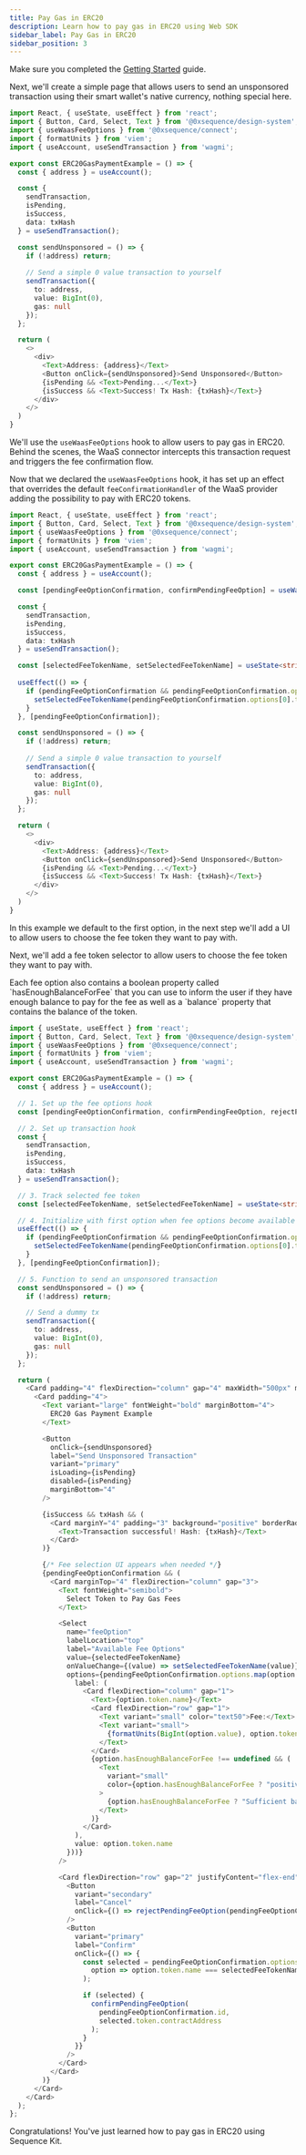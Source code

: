 ```yaml
---
title: Pay Gas in ERC20
description: Learn how to pay gas in ERC20 using Web SDK
sidebar_label: Pay Gas in ERC20
sidebar_position: 3
---
```


<Steps>
<Step title="Setup Web SDK">

Make sure you completed the [Getting Started](/sdk/web/getting-started) guide.
</Step>

<Step title="Basic unsponsored transaction, paying with ETH">

Next, we'll create a simple page that allows users to send an unsponsored transaction using their smart wallet's native currency, nothing special here.

```typescript
import React, { useState, useEffect } from 'react';
import { Button, Card, Select, Text } from '@0xsequence/design-system';
import { useWaasFeeOptions } from '@0xsequence/connect';
import { formatUnits } from 'viem';
import { useAccount, useSendTransaction } from 'wagmi';

export const ERC20GasPaymentExample = () => {
  const { address } = useAccount();

  const {
    sendTransaction,
    isPending,
    isSuccess,
    data: txHash
  } = useSendTransaction();

  const sendUnsponsored = () => {
    if (!address) return;
    
    // Send a simple 0 value transaction to yourself
    sendTransaction({
      to: address,
      value: BigInt(0),
      gas: null
    });
  };

  return (
    <>
      <div>
        <Text>Address: {address}</Text>
        <Button onClick={sendUnsponsored}>Send Unsponsored</Button>
        {isPending && <Text>Pending...</Text>}
        {isSuccess && <Text>Success! Tx Hash: {txHash}</Text>}
      </div>
    </>
  )
}
```
</Step>

<Step  title="Let's pay the gas with an ERC20 token" >

We'll use the `useWaasFeeOptions` hook to allow users to pay gas in ERC20.
Behind the scenes, the WaaS connector intercepts this transaction request and triggers the fee confirmation flow.

Now that we declared the `useWaasFeeOptions` hook, it has set up an effect that overrides the default `feeConfirmationHandler` of the WaaS provider adding the possibility to pay with ERC20 tokens.

```typescript 
import React, { useState, useEffect } from 'react';
import { Button, Card, Select, Text } from '@0xsequence/design-system';
import { useWaasFeeOptions } from '@0xsequence/connect';
import { formatUnits } from 'viem';
import { useAccount, useSendTransaction } from 'wagmi';

export const ERC20GasPaymentExample = () => {
  const { address } = useAccount();

  const [pendingFeeOptionConfirmation, confirmPendingFeeOption] = useWaasFeeOptions();

  const {
    sendTransaction,
    isPending,
    isSuccess,
    data: txHash
  } = useSendTransaction();

  const [selectedFeeTokenName, setSelectedFeeTokenName] = useState<string>();
  
  useEffect(() => {
    if (pendingFeeOptionConfirmation && pendingFeeOptionConfirmation.options.length > 0) {
      setSelectedFeeTokenName(pendingFeeOptionConfirmation.options[0].token.name);
    }
  }, [pendingFeeOptionConfirmation]);

  const sendUnsponsored = () => {
    if (!address) return;
    
    // Send a simple 0 value transaction to yourself
    sendTransaction({
      to: address,
      value: BigInt(0),
      gas: null
    });
  };

  return (
    <>
      <div>
        <Text>Address: {address}</Text>
        <Button onClick={sendUnsponsored}>Send Unsponsored</Button>
        {isPending && <Text>Pending...</Text>}
        {isSuccess && <Text>Success! Tx Hash: {txHash}</Text>}
      </div>
    </>
  )
}
```
In this example we default to the first option, in the next step we'll add a UI to allow users to choose the fee token they want to pay with.
</Step>

<Step title="Add a fee token selector (UI)">

Next, we'll add a fee token selector to allow users to choose the fee token they want to pay with.

<Note>
Each fee option also contains a boolean property called `hasEnoughBalanceForFee` that you can use to inform the user if they have enough balance to pay for the fee as well as a `balance` property that contains the balance of the token.
</Note>

```typescript 
import { useState, useEffect } from 'react';
import { Button, Card, Select, Text } from '@0xsequence/design-system';
import { useWaasFeeOptions } from '@0xsequence/connect';
import { formatUnits } from 'viem';
import { useAccount, useSendTransaction } from 'wagmi';

export const ERC20GasPaymentExample = () => {
  const { address } = useAccount();

  // 1. Set up the fee options hook
  const [pendingFeeOptionConfirmation, confirmPendingFeeOption, rejectPendingFeeOption] = useWaasFeeOptions();

  // 2. Set up transaction hook
  const {
    sendTransaction,
    isPending,
    isSuccess,
    data: txHash
  } = useSendTransaction();

  // 3. Track selected fee token
  const [selectedFeeTokenName, setSelectedFeeTokenName] = useState<string>();

  // 4. Initialize with first option when fee options become available
  useEffect(() => {
    if (pendingFeeOptionConfirmation && pendingFeeOptionConfirmation.options.length > 0) {
      setSelectedFeeTokenName(pendingFeeOptionConfirmation.options[0].token.name);
    }
  }, [pendingFeeOptionConfirmation]);

  // 5. Function to send an unsponsored transaction
  const sendUnsponsored = () => {
    if (!address) return;

    // Send a dummy tx
    sendTransaction({
      to: address,
      value: BigInt(0),
      gas: null
    });
  };

  return (
    <Card padding="4" flexDirection="column" gap="4" maxWidth="500px" margin="0 auto">
      <Card padding="4">
        <Text variant="large" fontWeight="bold" marginBottom="4">
          ERC20 Gas Payment Example
        </Text>

        <Button
          onClick={sendUnsponsored}
          label="Send Unsponsored Transaction"
          variant="primary"
          isLoading={isPending}
          disabled={isPending}
          marginBottom="4"
        />

        {isSuccess && txHash && (
          <Card marginY="4" padding="3" background="positive" borderRadius="md">
            <Text>Transaction successful! Hash: {txHash}</Text>
          </Card>
        )}

        {/* Fee selection UI appears when needed */}
        {pendingFeeOptionConfirmation && (
          <Card marginTop="4" flexDirection="column" gap="3">
            <Text fontWeight="semibold">
              Select Token to Pay Gas Fees
            </Text>

            <Select
              name="feeOption"
              labelLocation="top"
              label="Available Fee Options"
              value={selectedFeeTokenName}
              onValueChange={(value) => setSelectedFeeTokenName(value)}
              options={pendingFeeOptionConfirmation.options.map(option => ({
                label: (
                  <Card flexDirection="column" gap="1">
                    <Text>{option.token.name}</Text>
                    <Card flexDirection="row" gap="1">
                      <Text variant="small" color="text50">Fee:</Text>
                      <Text variant="small">
                        {formatUnits(BigInt(option.value), option.token.decimals || 18)} {option.token.symbol}
                      </Text>
                    </Card>
                    {option.hasEnoughBalanceForFee !== undefined && (
                      <Text
                        variant="small"
                        color={option.hasEnoughBalanceForFee ? "positive" : "negative"}
                      >
                        {option.hasEnoughBalanceForFee ? "Sufficient balance" : "Insufficient balance"}
                      </Text>
                    )}
                  </Card>
                ),
                value: option.token.name
              }))}
            />

            <Card flexDirection="row" gap="2" justifyContent="flex-end">
              <Button
                variant="secondary"
                label="Cancel"
                onClick={() => rejectPendingFeeOption(pendingFeeOptionConfirmation.id)}
              />
              <Button
                variant="primary"
                label="Confirm"
                onClick={() => {
                  const selected = pendingFeeOptionConfirmation.options.find(
                    option => option.token.name === selectedFeeTokenName
                  );

                  if (selected) {
                    confirmPendingFeeOption(
                      pendingFeeOptionConfirmation.id,
                      selected.token.contractAddress
                    );
                  }
                }}
              />
            </Card>
          </Card>
        )}
      </Card>
    </Card>
  );
};
```
</Step>
</Steps>

Congratulations! You've just learned how to pay gas in ERC20 using Sequence Kit.


